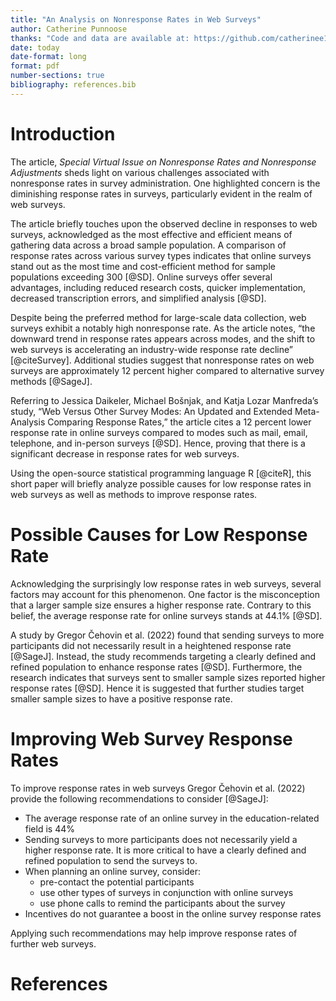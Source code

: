 ```yaml
---
title: "An Analysis on Nonresponse Rates in Web Surveys"
author: Catherine Punnoose
thanks: "Code and data are available at: https://github.com/catherinee1216/Tutorial_8.git"
date: today
date-format: long
format: pdf
number-sections: true
bibliography: references.bib
---
```


# Introduction 

The article, *Special Virtual Issue on Nonresponse Rates and Nonresponse Adjustments* sheds light on various challenges associated with nonresponse rates in survey administration. One highlighted concern is the diminishing response rates in surveys, particularly evident in the realm of web surveys.

The article briefly touches upon the observed decline in responses to web surveys, acknowledged as the most effective and efficient means of gathering data across a broad sample population. A comparison of response rates across various survey types indicates that online surveys stand out as the most time and cost-efficient method for sample populations exceeding 300 [@SD]. Online surveys offer several advantages, including reduced research costs, quicker implementation, decreased transcription errors, and simplified analysis [@SD].

Despite being the preferred method for large-scale data collection, web surveys exhibit a notably high nonresponse rate. As the article notes, "the downward trend in response rates appears across modes, and the shift to web surveys is accelerating an industry-wide response rate decline" [@citeSurvey]. Additional studies suggest that nonresponse rates on web surveys are approximately 12 percent higher compared to alternative survey methods [@SageJ]. 

Referring to Jessica Daikeler, Michael Bošnjak, and Katja Lozar Manfreda's study, "Web Versus Other Survey Modes: An Updated and Extended Meta-Analysis Comparing Response Rates," the article cites a 12 percent lower response rate in online surveys compared to modes such as mail, email, telephone, and in-person surveys [@SD]. Hence, proving that there is a significant decrease in response rates for web surveys. 

Using the open-source statistical programming language R [@citeR], this short paper will briefly analyze possible causes for low response rates in web surveys as well as methods to improve response rates. 



# Possible Causes for Low Response Rate 

Acknowledging the surprisingly low response rates in web surveys, several factors may account for this phenomenon. One factor is the misconception that a larger sample size ensures a higher response rate. Contrary to this belief, the average response rate for online surveys stands at 44.1% [@SD]. 

A study by Gregor Čehovin et al. (2022) found that sending surveys to more participants did not necessarily result in a heightened response rate [@SageJ]. Instead, the study recommends targeting a clearly defined and refined population to enhance response rates [@SD]. Furthermore, the research indicates that surveys sent to smaller sample sizes reported higher response rates [@SD]. Hence it is suggested that further studies target smaller sample sizes to have a positive response rate. 

# Improving Web Survey Response Rates 

To improve response rates in web surveys Gregor Čehovin et al. (2022) provide the following recommendations to consider [@SageJ]: 

* The average response rate of an online survey in the education-related field is 44%
* Sending surveys to more participants does not necessarily yield a higher response rate. It is more critical to have a clearly defined and refined population to send the surveys to.
* When planning an online survey, consider: 
    + pre-contact the potential participants
    + use other types of surveys in conjunction with online surveys
    + use phone calls to remind the participants about the survey
* Incentives do not guarantee a boost in the online survey response rates

Applying such recommendations may help improve response rates of further web surveys. 


\newpage


# References


